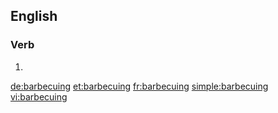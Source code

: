 
==English==

===Verb===
{{head|en}}

# {{present participle of|barbecue}}

[[de:barbecuing]]
[[et:barbecuing]]
[[fr:barbecuing]]
[[simple:barbecuing]]
[[vi:barbecuing]]